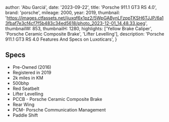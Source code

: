 
  author: 'Abu Garciá',
  date: '2023-09-22',
  title: 'Porsche 911.1 GT3 RS 4.0',
  brand: 'porsche',
  mileage: 2000,
  year: 2019,
  thumbnail: 'https://images.ctfassets.net/ijuxqf6x1pz2/5WpGABynLFzppTKSH6TJJP/6a13fbaf7e3cf4cf7f5b483c34ed5618/photo_2023-12-01_14.48.33.jpeg',
  thumbnailW: 853,
  thumbnailH: 1280,
  highlights: ['Yellow Brake Caliper', 'Porsche Ceramic Composite Brake', 'Lifter Levelling'],
  description:
    'Porsche 911.1 GT3 RS 4.0 Features And Specs on Luxoticars',
}


## Specs
- Pre-Owned (2016)
- Registered in 2019
- 2k miles in KM
- 500bhp
- Red Seatbelt 
- Lifter Levelling 
- PCCB - Porsche Ceramic Composite Brake
- Rear Wing 
- PCM- Porsche Communication Management 
- Paddle Shift

<Featured
  title="Yellow Brake Caliper"
  src="https://images.ctfassets.net/ijuxqf6x1pz2/ZfMtEGzlVS90ZtiWA091M/bffb7c8f66d689bb0fe95e2bee093129/photo_2023-12-01_14.48.27.jpeg"
  features={[]}
/>
